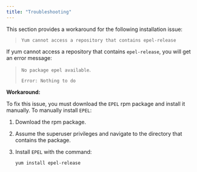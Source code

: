 ```yaml
---
title: "Troubleshooting"
---
```


This section provides a workaround for the following installation issue:

> `Yum cannot access a repository that contains epel-release`

If yum cannot access a repository that contains `epel-release`, you will get an error message:

> `No package epel available`.
> 
> `Error: Nothing to do`

**Workaround:**

To fix this issue, you must download the `EPEL` rpm package and install it manually. To manually install `EPEL`:

1.  Download the rpm package.

2.  Assume the superuser privileges and navigate to the directory that contains the package.

3.  Install `EPEL` with the command:
    
    `yum install epel-release`
